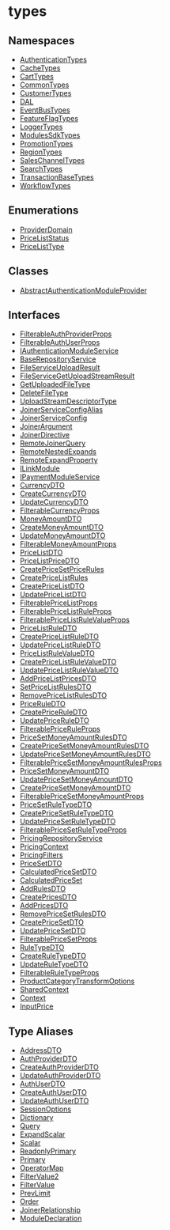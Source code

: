 
# types

## Namespaces

- [AuthenticationTypes](../types/types.AuthenticationTypes.mdx)
- [CacheTypes](../types/types.CacheTypes.mdx)
- [CartTypes](../types/types.CartTypes.mdx)
- [CommonTypes](../types/types.CommonTypes.mdx)
- [CustomerTypes](../types/types.CustomerTypes.mdx)
- [DAL](../types/types.DAL.mdx)
- [EventBusTypes](../types/types.EventBusTypes.mdx)
- [FeatureFlagTypes](../types/types.FeatureFlagTypes.mdx)
- [LoggerTypes](../types/types.LoggerTypes.mdx)
- [ModulesSdkTypes](../types/types.ModulesSdkTypes.mdx)
- [PromotionTypes](../types/types.PromotionTypes.mdx)
- [RegionTypes](../types/types.RegionTypes.mdx)
- [SalesChannelTypes](../types/types.SalesChannelTypes.mdx)
- [SearchTypes](../types/types.SearchTypes.mdx)
- [TransactionBaseTypes](../types/types.TransactionBaseTypes.mdx)
- [WorkflowTypes](../types/types.WorkflowTypes.mdx)

## Enumerations

- [ProviderDomain](../types/enums/types.ProviderDomain.mdx)
- [PriceListStatus](../types/enums/types.PriceListStatus.mdx)
- [PriceListType](../types/enums/types.PriceListType.mdx)

## Classes

- [AbstractAuthenticationModuleProvider](../types/classes/types.AbstractAuthenticationModuleProvider.mdx)

## Interfaces

- [FilterableAuthProviderProps](../types/interfaces/types.FilterableAuthProviderProps.mdx)
- [FilterableAuthUserProps](../types/interfaces/types.FilterableAuthUserProps.mdx)
- [IAuthenticationModuleService](../types/interfaces/types.IAuthenticationModuleService.mdx)
- [BaseRepositoryService](../types/interfaces/types.BaseRepositoryService.mdx)
- [FileServiceUploadResult](../types/interfaces/types.FileServiceUploadResult.mdx)
- [FileServiceGetUploadStreamResult](../types/interfaces/types.FileServiceGetUploadStreamResult.mdx)
- [GetUploadedFileType](../types/interfaces/types.GetUploadedFileType.mdx)
- [DeleteFileType](../types/interfaces/types.DeleteFileType.mdx)
- [UploadStreamDescriptorType](../types/interfaces/types.UploadStreamDescriptorType.mdx)
- [JoinerServiceConfigAlias](../types/interfaces/types.JoinerServiceConfigAlias.mdx)
- [JoinerServiceConfig](../types/interfaces/types.JoinerServiceConfig.mdx)
- [JoinerArgument](../types/interfaces/types.JoinerArgument.mdx)
- [JoinerDirective](../types/interfaces/types.JoinerDirective.mdx)
- [RemoteJoinerQuery](../types/interfaces/types.RemoteJoinerQuery.mdx)
- [RemoteNestedExpands](../types/interfaces/types.RemoteNestedExpands.mdx)
- [RemoteExpandProperty](../types/interfaces/types.RemoteExpandProperty.mdx)
- [ILinkModule](../types/interfaces/types.ILinkModule.mdx)
- [IPaymentModuleService](../types/interfaces/types.IPaymentModuleService.mdx)
- [CurrencyDTO](../types/interfaces/types.CurrencyDTO.mdx)
- [CreateCurrencyDTO](../types/interfaces/types.CreateCurrencyDTO.mdx)
- [UpdateCurrencyDTO](../types/interfaces/types.UpdateCurrencyDTO.mdx)
- [FilterableCurrencyProps](../types/interfaces/types.FilterableCurrencyProps.mdx)
- [MoneyAmountDTO](../types/interfaces/types.MoneyAmountDTO.mdx)
- [CreateMoneyAmountDTO](../types/interfaces/types.CreateMoneyAmountDTO.mdx)
- [UpdateMoneyAmountDTO](../types/interfaces/types.UpdateMoneyAmountDTO.mdx)
- [FilterableMoneyAmountProps](../types/interfaces/types.FilterableMoneyAmountProps.mdx)
- [PriceListDTO](../types/interfaces/types.PriceListDTO.mdx)
- [PriceListPriceDTO](../types/interfaces/types.PriceListPriceDTO.mdx)
- [CreatePriceSetPriceRules](../types/interfaces/types.CreatePriceSetPriceRules.mdx)
- [CreatePriceListRules](../types/interfaces/types.CreatePriceListRules.mdx)
- [CreatePriceListDTO](../types/interfaces/types.CreatePriceListDTO.mdx)
- [UpdatePriceListDTO](../types/interfaces/types.UpdatePriceListDTO.mdx)
- [FilterablePriceListProps](../types/interfaces/types.FilterablePriceListProps.mdx)
- [FilterablePriceListRuleProps](../types/interfaces/types.FilterablePriceListRuleProps.mdx)
- [FilterablePriceListRuleValueProps](../types/interfaces/types.FilterablePriceListRuleValueProps.mdx)
- [PriceListRuleDTO](../types/interfaces/types.PriceListRuleDTO.mdx)
- [CreatePriceListRuleDTO](../types/interfaces/types.CreatePriceListRuleDTO.mdx)
- [UpdatePriceListRuleDTO](../types/interfaces/types.UpdatePriceListRuleDTO.mdx)
- [PriceListRuleValueDTO](../types/interfaces/types.PriceListRuleValueDTO.mdx)
- [CreatePriceListRuleValueDTO](../types/interfaces/types.CreatePriceListRuleValueDTO.mdx)
- [UpdatePriceListRuleValueDTO](../types/interfaces/types.UpdatePriceListRuleValueDTO.mdx)
- [AddPriceListPricesDTO](../types/interfaces/types.AddPriceListPricesDTO.mdx)
- [SetPriceListRulesDTO](../types/interfaces/types.SetPriceListRulesDTO.mdx)
- [RemovePriceListRulesDTO](../types/interfaces/types.RemovePriceListRulesDTO.mdx)
- [PriceRuleDTO](../types/interfaces/types.PriceRuleDTO.mdx)
- [CreatePriceRuleDTO](../types/interfaces/types.CreatePriceRuleDTO.mdx)
- [UpdatePriceRuleDTO](../types/interfaces/types.UpdatePriceRuleDTO.mdx)
- [FilterablePriceRuleProps](../types/interfaces/types.FilterablePriceRuleProps.mdx)
- [PriceSetMoneyAmountRulesDTO](../types/interfaces/types.PriceSetMoneyAmountRulesDTO.mdx)
- [CreatePriceSetMoneyAmountRulesDTO](../types/interfaces/types.CreatePriceSetMoneyAmountRulesDTO.mdx)
- [UpdatePriceSetMoneyAmountRulesDTO](../types/interfaces/types.UpdatePriceSetMoneyAmountRulesDTO.mdx)
- [FilterablePriceSetMoneyAmountRulesProps](../types/interfaces/types.FilterablePriceSetMoneyAmountRulesProps.mdx)
- [PriceSetMoneyAmountDTO](../types/interfaces/types.PriceSetMoneyAmountDTO.mdx)
- [UpdatePriceSetMoneyAmountDTO](../types/interfaces/types.UpdatePriceSetMoneyAmountDTO.mdx)
- [CreatePriceSetMoneyAmountDTO](../types/interfaces/types.CreatePriceSetMoneyAmountDTO.mdx)
- [FilterablePriceSetMoneyAmountProps](../types/interfaces/types.FilterablePriceSetMoneyAmountProps.mdx)
- [PriceSetRuleTypeDTO](../types/interfaces/types.PriceSetRuleTypeDTO.mdx)
- [CreatePriceSetRuleTypeDTO](../types/interfaces/types.CreatePriceSetRuleTypeDTO.mdx)
- [UpdatePriceSetRuleTypeDTO](../types/interfaces/types.UpdatePriceSetRuleTypeDTO.mdx)
- [FilterablePriceSetRuleTypeProps](../types/interfaces/types.FilterablePriceSetRuleTypeProps.mdx)
- [PricingRepositoryService](../types/interfaces/types.PricingRepositoryService.mdx)
- [PricingContext](../types/interfaces/types.PricingContext.mdx)
- [PricingFilters](../types/interfaces/types.PricingFilters.mdx)
- [PriceSetDTO](../types/interfaces/types.PriceSetDTO.mdx)
- [CalculatedPriceSetDTO](../types/interfaces/types.CalculatedPriceSetDTO.mdx)
- [CalculatedPriceSet](../types/interfaces/types.CalculatedPriceSet.mdx)
- [AddRulesDTO](../types/interfaces/types.AddRulesDTO.mdx)
- [CreatePricesDTO](../types/interfaces/types.CreatePricesDTO.mdx)
- [AddPricesDTO](../types/interfaces/types.AddPricesDTO.mdx)
- [RemovePriceSetRulesDTO](../types/interfaces/types.RemovePriceSetRulesDTO.mdx)
- [CreatePriceSetDTO](../types/interfaces/types.CreatePriceSetDTO.mdx)
- [UpdatePriceSetDTO](../types/interfaces/types.UpdatePriceSetDTO.mdx)
- [FilterablePriceSetProps](../types/interfaces/types.FilterablePriceSetProps.mdx)
- [RuleTypeDTO](../types/interfaces/types.RuleTypeDTO.mdx)
- [CreateRuleTypeDTO](../types/interfaces/types.CreateRuleTypeDTO.mdx)
- [UpdateRuleTypeDTO](../types/interfaces/types.UpdateRuleTypeDTO.mdx)
- [FilterableRuleTypeProps](../types/interfaces/types.FilterableRuleTypeProps.mdx)
- [ProductCategoryTransformOptions](../types/interfaces/types.ProductCategoryTransformOptions.mdx)
- [SharedContext](../types/interfaces/types.SharedContext.mdx)
- [Context](../types/interfaces/types.Context.mdx)
- [InputPrice](../types/interfaces/types.InputPrice.mdx)

## Type Aliases

- [AddressDTO](../types/types/types.AddressDTO.mdx)
- [AuthProviderDTO](../types/types/types.AuthProviderDTO.mdx)
- [CreateAuthProviderDTO](../types/types/types.CreateAuthProviderDTO.mdx)
- [UpdateAuthProviderDTO](../types/types/types.UpdateAuthProviderDTO.mdx)
- [AuthUserDTO](../types/types/types.AuthUserDTO.mdx)
- [CreateAuthUserDTO](../types/types/types.CreateAuthUserDTO.mdx)
- [UpdateAuthUserDTO](../types/types/types.UpdateAuthUserDTO.mdx)
- [SessionOptions](../types/types/types.SessionOptions.mdx)
- [Dictionary](../types/types/types.Dictionary.mdx)
- [Query](../types/types/types.Query.mdx)
- [ExpandScalar](../types/types/types.ExpandScalar.mdx)
- [Scalar](../types/types/types.Scalar.mdx)
- [ReadonlyPrimary](../types/types/types.ReadonlyPrimary.mdx)
- [Primary](../types/types/types.Primary.mdx)
- [OperatorMap](../types/types/types.OperatorMap.mdx)
- [FilterValue2](../types/types/types.FilterValue2.mdx)
- [FilterValue](../types/types/types.FilterValue.mdx)
- [PrevLimit](../types/types/types.PrevLimit.mdx)
- [Order](../types/types/types.Order.mdx)
- [JoinerRelationship](../types/types/types.JoinerRelationship.mdx)
- [ModuleDeclaration](../types/types/types.ModuleDeclaration.mdx)

